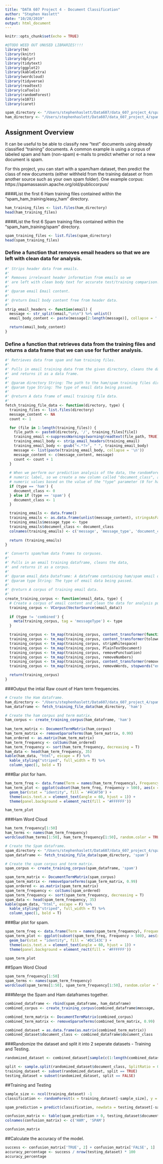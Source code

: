 ```yaml
---
title: "DATA 607 Project 4 - Document Classification"
author: "Stephen Haslett"
date: "10/28/2019"
output: html_document
---
```


```r
knitr::opts_chunk$set(echo = TRUE)
```

```r
#@TODO WEED OUT UNUSED LIBRARIES!!!!
library(tm)
library(knitr)
library(dplyr)
library(tidytext)
library(ggplot2)
library(kableExtra)
library(wordcloud)
library(tidyverse)
library(readtext)
library(caTools)
library(randomForest)
library(e1071)
library(caret)

spam_directory <- "/Users/stephenhaslett/Data607/data_607_project_4/spam_ham_training/spam"
ham_directory <- "/Users/stephenhaslett/Data607/data_607_project_4/spam_ham_training/easy_ham"
```

## Assignment Overview
It can be useful to be able to classify new "test" documents using already classified "training" documents.  A common example is using a corpus of labeled spam and ham (non-spam) e-mails to predict whether or not a new document is spam.

For this project, you can start with a spam/ham dataset, then predict the class of new documents (either withheld from the training dataset or from another source such as your own spam folder). One example corpus: https://spamassassin.apache.org/old/publiccorpus/

####List the first 6 Ham training files contained within the "spam_ham_training/easy_ham" directory.

```r
ham_training_files <- list.files(ham_directory)
head(ham_training_files)
```


####List the first 6 Spam training files contained within the "spam_ham_training/spam" directory.

```r
spam_training_files <- list.files(spam_directory)
head(spam_training_files)
```

### Define a function that removes email headers so that we are left with clean data for analysis.
```r
#' Strips header data from emails.
#'
#' Removes irrelevant header information from emails so we
#' are left with clean body text for accurate test/training comparison.
#'
#' @param email Email content.
#'
#' @return Email body content free from header data.
#'
strip_email_headers <- function(email) {
  message <- str_split(email,"\n\n") %>% unlist()
  email_body_content <- paste(message[2:length(message)], collapse = ' ')

  return(email_body_content)
}
```

### Define a function that retrieves data from the training files and returns a data frame that we can use for further analysis.
```r
#' Retrieves data from spam and ham training files.
#'
#' Pulls in email training data from the given directory, cleans the data for analysis,
#' and returns it as a data frame.
#'
#' @param directory String: The path to the ham/spam training files directory.
#' @param type String: The type of email data being passed.
#'
#' @return A data frame of email training file data.
#'
fetch_training_file_data <- function(directory, type) {
  training_files <- list.files(directory)
  message_content <- NA
  count <- 1

  for (file in 1:length(training_files)) {
    file_path <- paste0(directory, '/', training_files[file])
    training_email <-suppressWarnings(warning(readtext(file_path, TRUE)))
    training_email_body <- strip_email_headers(training_email)
    training_email_body <- gsub("<.*?>", " ", training_email_body)
    message <- list(paste(training_email_body, collapse = '\n'))
    message_content <- c(message_content, message)
    count <- count + 1
  }
  
  # When we perform our prediction analysis of the data, the randomForest() function expects a
  # numeric label, so we create a new column called "document_class", and populate it with
  # numeric values based on the value of the "type" parameter (0 for ham, 1 for spam).
  if (type == 'ham') {
    document_class <- 0
  } else if (type == 'spam') {
    document_class <- 1
  }

  training_emails <- data.frame()
  training_emails <- as.data.frame(unlist(message_content), stringsAsFactors = FALSE)
  training_emails$message_type <- type
  training_emails$document_class <- document_class
  colnames(training_emails) <- c('message', 'message_type', 'document_class')
 
  return (training_emails)
}
```


```r
#' Converts spam/ham data frames to corpuses.
#'
#' Pulls in an email training dataframe, cleans the data,
#' and returns it as a corpus.
#'
#' @param email_data Dataframe: A dataframe containing ham/spam email data.
#' @param type String: The type of email data being passed.
#'
#' @return A corpus of training email data.
#'
create_training_corpus <- function(email_data, type) {
  # Create a corpus of email content and clean the data for analysis purposes.
  training_corpus <- VCorpus(VectorSource(email_data))
  
  if (type != 'combined') {
    meta(training_corpus, tag = 'messageType') <- type
  }

  training_corpus <- tm_map(training_corpus, content_transformer(function(x) iconv(x, "UTF-8", "ASCII")))
  training_corpus <- tm_map(training_corpus, content_transformer(tolower))
  training_corpus <- tm_map(training_corpus, stripWhitespace)
  training_corpus <- tm_map(training_corpus, PlainTextDocument)
  training_corpus <- tm_map(training_corpus, removePunctuation)
  training_corpus <- tm_map(training_corpus, removeNumbers)
  training_corpus <- tm_map(training_corpus, content_transformer(removeWords), stopwords("english"))   
  training_corpus <- tm_map(training_corpus, removeWords, stopwords("english")) 

  return(training_corpus)
}
```


###Output the intial Raw count of Ham term frequencies.
```r
# Create the Ham dataframe.
ham_directory <- "/Users/stephenhaslett/Data607/data_607_project_4/spam_ham_training/easy_ham"
ham_dataframe <- fetch_training_file_data(ham_directory, 'ham')

# Create the ham corpus and term matrix.
ham_corpus <- create_training_corpus(ham_dataframe, 'ham')
  
ham_term_matrix <- DocumentTermMatrix(ham_corpus)
ham_term_matrix <- removeSparseTerms(ham_term_matrix, 0.99)
ham_ordered <- as.matrix(ham_term_matrix)
ham_term_frequency <- colSums(ham_ordered)
ham_term_frequency <- sort(ham_term_frequency, decreasing = T)
ham_data <- head(ham_term_frequency, 35)
kable(ham_data, "html", escape = F) %>%
  kable_styling("striped", full_width = T) %>%
  column_spec(1, bold = T)
```


###Bar plot for ham.
```r
ham_term_freq <- data.frame(Term = names(ham_term_frequency), Frequency = ham_term_frequency)
ham_term_plot <- ggplot(subset(ham_term_freq, Frequency > 500), aes(x = reorder(Term, - Frequency), y = Frequency)) +
  geom_bar(stat = "identity", fill = '#4CAF50') +
  theme(axis.text.x = element_text(angle = 60, hjust = 1)) + 
  theme(panel.background = element_rect(fill = '#FFFFFF'))

ham_term_plot
```

###Ham Word Cloud
```r
ham_term_frequency[1:50]
ham_terms <- names(ham_term_frequency)
wordcloud(ham_terms[1:50], ham_term_frequency[1:50], random.color = TRUE, colors = palette())
```


```r
# Create the Spam dataframe.
spam_directory <- "/Users/stephenhaslett/Data607/data_607_project_4/spam_ham_training/spam"
spam_dataframe <- fetch_training_file_data(spam_directory, 'spam')

# Create the spam corpus and term matrix.
spam_corpus <- create_training_corpus(spam_dataframe, 'spam')

spam_term_matrix <- DocumentTermMatrix(spam_corpus)
spam_term_matrix <- removeSparseTerms(spam_term_matrix, 0.99)
spam_ordered <- as.matrix(spam_term_matrix)
spam_term_frequency <- colSums(spam_ordered)
spam_term_frequency <- sort(spam_term_frequency, decreasing = T)
spam_data <- head(spam_term_frequency, 35)
kable(spam_data, "html", escape = F) %>%
  kable_styling("striped", full_width = T) %>%
  column_spec(1, bold = T)
```

###Bar plot for spam.
```r
spam_term_freq <- data.frame(Term = names(spam_term_frequency), Frequency = spam_term_frequency)
spam_term_plot <- ggplot(subset(spam_term_freq, Frequency > 500), aes(x = reorder(Term, - Frequency), y = Frequency)) +
  geom_bar(stat = "identity", fill = '#DC143C') +
  theme(axis.text.x = element_text(angle = 60, hjust = 1)) + 
  theme(panel.background = element_rect(fill = '#FFFFFF'))

spam_term_plot
```


##Spam Word Cloud
```r
spam_term_frequency[1:50]
spam_terms <- names(spam_term_frequency)
wordcloud(spam_terms[1:50], spam_term_frequency[1:50], random.color = TRUE, colors = palette())
```

###Merge the Spam and Ham dataframes together.
```r
combined_dataframe <- rbind(spam_dataframe, ham_dataframe)
combined_corpus <- create_training_corpus(combined_dataframe$message, 'combined') 

combined_term_matrix <- DocumentTermMatrix(combined_corpus)
combined_term_matrix <- removeSparseTerms(combined_term_matrix, 0.99)

combined_dataset = as.data.frame(as.matrix(combined_term_matrix))
combined_dataset$document_class <- combined_dataframe$document_class

```

###Randomize the dataset and split it into 2 seperate datasets - Training and Testing.
```r
randomized_dataset <- combined_dataset[sample(c(1:length(combined_dataset)))]

split <- sample.split(randomized_dataset$document_class, SplitRatio = 0.8)
training_dataset <- subset(randomized_dataset, split == TRUE)
testing_dataset = subset(randomized_dataset, split == FALSE)
```

##Training and Testing
```r
sample_size <- ncol(training_dataset) -1
classification <- randomForest(x = training_dataset[-sample_size], y = training_dataset$document_class, ntree = 3)

spam_prediction = predict(classification, newdata = testing_dataset[-sample_size])

confusion_matrix <- table(spam_prediction > 0, testing_dataset$document_class)
colnames(confusion_matrix) <- c('HAM', 'SPAM')

confusion_matrix
```


##Calculate the accuracy of the model.
```r
success <- confusion_matrix['TRUE', 2] + confusion_matrix['FALSE', 1]
accuracy_percentage <- success / nrow(testing_dataset) * 100
accuracy_percentage
```